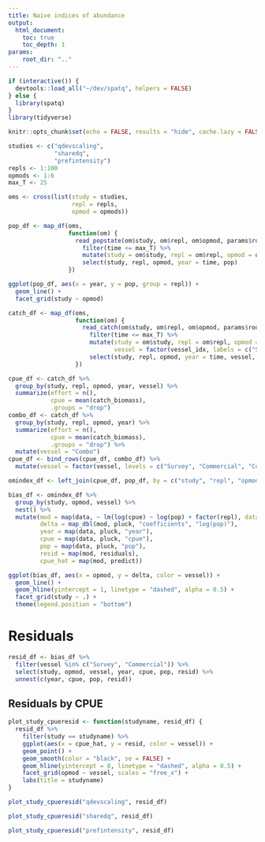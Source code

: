 ```yaml
---
title: Naive indices of abundance
output:
  html_document:
    toc: true
    toc_depth: 1
params:
    root_dir: ".."
---
```


```r
if (interactive()) {
  devtools::load_all("~/dev/spatq", helpers = FALSE)
} else {
  library(spatq)
}
library(tidyverse)

knitr::opts_chunk$set(echo = FALSE, results = "hide", cache.lazy = FALSE)
```

```r
studies <- c("qdevscaling",
             "sharedq",
             "prefintensity")
repls <- 1:100
opmods <- 1:6
max_T <- 25
```


```r
oms <- cross(list(study = studies,
                  repl = repls,
                  opmod = opmods))
```

```r
pop_df <- map_df(oms,
                 function(om) {
                   read_popstate(om$study, om$repl, om$opmod, params$root_dir) %>%
                     filter(time <= max_T) %>%
                     mutate(study = om$study, repl = om$repl, opmod = om$opmod) %>%
                     select(study, repl, opmod, year = time, pop)
                 })
```

```r
ggplot(pop_df, aes(x = year, y = pop, group = repl)) +
  geom_line() +
  facet_grid(study ~ opmod)
```

```r
catch_df <- map_df(oms,
                   function(om) {
                     read_catch(om$study, om$repl, om$opmod, params$root_dir) %>%
                       filter(time <= max_T) %>%
                       mutate(study = om$study, repl = om$repl, opmod = om$opmod,
                              vessel = factor(vessel_idx, labels = c("Survey", "Commercial"))) %>%
                       select(study, repl, opmod, year = time, vessel, catch_biomass)
                   })
```

```r
cpue_df <- catch_df %>%
  group_by(study, repl, opmod, year, vessel) %>%
  summarize(effort = n(),
            cpue = mean(catch_biomass),
            .groups = "drop")
combo_df <- catch_df %>%
  group_by(study, repl, opmod, year) %>%
  summarize(effort = n(),
            cpue = mean(catch_biomass),
            .groups = "drop") %>%
  mutate(vessel = "Combo")
cpue_df <- bind_rows(cpue_df, combo_df) %>%
  mutate(vessel = factor(vessel, levels = c("Survey", "Commercial", "Combo")))
```

```r
omindex_df <- left_join(cpue_df, pop_df, by = c("study", "repl", "opmod", "year"))
```

```r
bias_df <- omindex_df %>%
  group_by(study, opmod, vessel) %>%
  nest() %>%
  mutate(mod = map(data, ~ lm(log(cpue) ~ log(pop) + factor(repl), data = .)),
         delta = map_dbl(mod, pluck, "coefficients", "log(pop)"),
         year = map(data, pluck, "year"),
         cpue = map(data, pluck, "cpue"),
         pop = map(data, pluck, "pop"),
         resid = map(mod, residuals),
         cpue_hat = map(mod, predict))
```

```r
ggplot(bias_df, aes(x = opmod, y = delta, color = vessel)) +
  geom_line() +
  geom_hline(yintercept = 1, linetype = "dashed", alpha = 0.5) +
  facet_grid(study ~ .) +
  theme(legend.position = "bottom")
```

# Residuals

```r
resid_df <- bias_df %>%
  filter(vessel %in% c("Survey", "Commercial")) %>%
  select(study, opmod, vessel, year, cpue, pop, resid) %>%
  unnest(c(year, cpue, pop, resid))
```

## Residuals by CPUE

```r
plot_study_cpueresid <- function(studyname, resid_df) {
  resid_df %>%
    filter(study == studyname) %>%
    ggplot(aes(x = cpue_hat, y = resid, color = vessel)) +
    geom_point() +
    geom_smooth(color = "black", se = FALSE) +
    geom_hline(yintercept = 0, linetype = "dashed", alpha = 0.5) +
    facet_grid(opmod ~ vessel, scales = "free_x") +
    labs(title = studyname)
}
```

```r
plot_study_cpueresid("qdevscaling", resid_df)
```

```r
plot_study_cpueresid("sharedq", resid_df)
```


```r
plot_study_cpueresid("prefintensity", resid_df)
```
